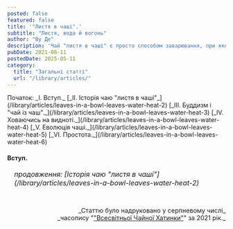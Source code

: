 ```yaml
---
posted: false
featured: false
title: '"Листя в чаші".'
subtitle: "Листя, вода й вогонь"
author: "Ву Де"
description: 'Чай "листя в чаші" є просто способом заварювання, при якому чайний настій не зливають, а споживають його разом із листям, яке настоюється в ньому. Форма й розмір посудини, що використовується для цього, із часом змінилися, але дух простоти – ні.'
pubDate: 2021-08-11
postedDate: 2025-05-11
category: 
  title: "Загальні статті"
  url: "/library/articles/"
---
```



<section class="next-page last-line">
  Початок:   
  _І. Вступ._   
  [_ІІ. Історія чаю "листя в чаші"_](/library/articles/leaves-in-a-bowl-leaves-water-heat-2)   
  [_III. Буддизм і "чай із чаш"._](/library/articles/leaves-in-a-bowl-leaves-water-heat-3)   
  [_IV. Ховаючись на видноті._](/library/articles/leaves-in-a-bowl-leaves-water-heat-4)   
  [_V. Еволюція чаші._](/library/articles/leaves-in-a-bowl-leaves-water-heat-5)   
  [_VI. Простота._](/library/articles/leaves-in-a-bowl-leaves-water-heat-6)
</section>

#### Вступ.



<section style="font-size: 1rem; font-style: italic; padding-left: 1rem; margin-top: 1rem;">
    продовження: [Історія чаю "листя в чаші"](/library/articles/leaves-in-a-bowl-leaves-water-heat-2)
</section>

<p>&nbsp;</p>
<p align="right" style="font-size: 0.9rem;">_Статтю було надруковано у серпневому числі_<br />_часопису "<a href="http://www.globalteahut.org/" target="_blank" rel="noopener noreferrer">"Всесвітньої Чайної Хатинки"</a>" за 2021 рік._</p>